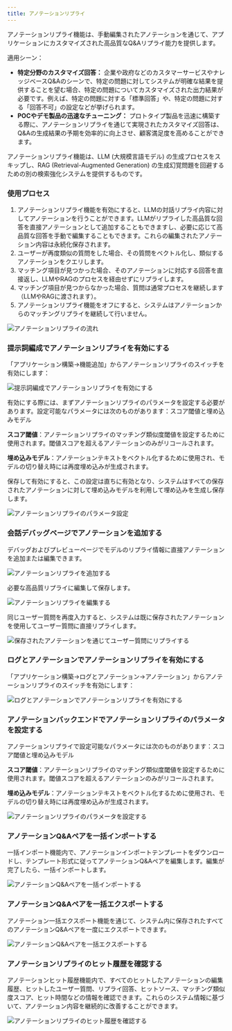 ```yaml
---
title: アノテーションリプライ
---
```



アノテーションリプライ機能は、手動編集されたアノテーションを通じて、アプリケーションにカスタマイズされた高品質なQ&Aリプライ能力を提供します。

適用シーン：

* **特定分野のカスタマイズ回答：** 企業や政府などのカスタマーサービスやナレッジベースQ&Aのシーンで、特定の問題に対してシステムが明確な結果を提供することを望む場合、特定の問題についてカスタマイズされた出力結果が必要です。例えば、特定の問題に対する「標準回答」や、特定の問題に対する「回答不可」の設定などが挙げられます。
* **POCやデモ製品の迅速なチューニング：** プロトタイプ製品を迅速に構築する際に、アノテーションリプライを通じて実現されたカスタマイズ回答は、Q&Aの生成結果の予期を効率的に向上させ、顧客満足度を高めることができます。

アノテーションリプライ機能は、LLM (大規模言語モデル) の生成プロセスをスキップし、RAG (Retrieval-Augmented Generation) の生成幻覚問題を回避するための別の検索強化システムを提供するものです。

### 使用プロセス

1. アノテーションリプライ機能を有効にすると、LLMの対話リプライ内容に対してアノテーションを行うことができます。LLMがリプライした高品質な回答を直接アノテーションとして追加することもできますし、必要に応じて高品質な回答を手動で編集することもできます。これらの編集されたアノテーション内容は永続化保存されます。
2. ユーザーが再度類似の質問をした場合、その質問をベクトル化し、類似するアノテーションをクエリします。
3. マッチング項目が見つかった場合、そのアノテーションに対応する回答を直接返し、LLMやRAGのプロセスを経由せずにリプライします。
4. マッチング項目が見つからなかった場合、質問は通常プロセスを継続します（LLMやRAGに渡されます）。
5. アノテーションリプライ機能をオフにすると、システムはアノテーションからのマッチングリプライを継続して行いません。

![アノテーションリプライの流れ](https://assets-docs.dify.ai/dify-enterprise-mintlify/jp/guides/annotation/7bebcf85d52f65d5649956f47ed33d43.png)

### 提示詞編成でアノテーションリプライを有効にする

「アプリケーション構築->機能追加」からアノテーションリプライのスイッチを有効にします：

![提示詞編成でアノテーションリプライを有効にする](https://assets-docs.dify.ai/dify-enterprise-mintlify/jp/guides/annotation/b467da1fbaa9beb22cfb2a987f51f653.png)

有効にする際には、まずアノテーションリプライのパラメータを設定する必要があります。設定可能なパラメータには次のものがあります：スコア閾値と埋め込みモデル

**スコア閾値**：アノテーションリプライのマッチング類似度閾値を設定するために使用されます。閾値スコアを超えるアノテーションのみがリコールされます。

**埋め込みモデル**：アノテーションテキストをベクトル化するために使用され、モデルの切り替え時には再度埋め込みが生成されます。

保存して有効にすると、この設定は直ちに有効となり、システムはすべての保存されたアノテーションに対して埋め込みモデルを利用して埋め込みを生成し保存します。

![アノテーションリプライのパラメータ設定](https://assets-docs.dify.ai/dify-enterprise-mintlify/jp/guides/annotation/a2c7b82a4f25a96fcdf68c807fb96812.png)

### 会話デバッグページでアノテーションを追加する

デバッグおよびプレビューページでモデルのリプライ情報に直接アノテーションを追加または編集できます。

![アノテーションリプライを追加する](https://assets-docs.dify.ai/dify-enterprise-mintlify/jp/guides/annotation/e064e3dcca3f04e16f5269b169820d2d.png)

必要な高品質リプライに編集して保存します。

![アノテーションリプライを編集する](https://assets-docs.dify.ai/dify-enterprise-mintlify/jp/guides/annotation/b79aabe6e9b336e26ca409a49526501e.png)

同じユーザー質問を再度入力すると、システムは既に保存されたアノテーションを使用してユーザー質問に直接リプライします。

![保存されたアノテーションを通じてユーザー質問にリプライする](https://assets-docs.dify.ai/dify-enterprise-mintlify/jp/guides/annotation/810f640d184227f4918ee197ff906203.png)

### ログとアノテーションでアノテーションリプライを有効にする

「アプリケーション構築->ログとアノテーション->アノテーション」からアノテーションリプライのスイッチを有効にします：

![ログとアノテーションでアノテーションリプライを有効にする](https://assets-docs.dify.ai/dify-enterprise-mintlify/jp/guides/annotation/c74951765f078392924da901008eb815.png)

### アノテーションバックエンドでアノテーションリプライのパラメータを設定する

アノテーションリプライで設定可能なパラメータには次のものがあります：スコア閾値と埋め込みモデル

**スコア閾値**：アノテーションリプライのマッチング類似度閾値を設定するために使用されます。閾値スコアを超えるアノテーションのみがリコールされます。

**埋め込みモデル**：アノテーションテキストをベクトル化するために使用され、モデルの切り替え時には再度埋め込みが生成されます。

![アノテーションリプライのパラメータを設定する](https://assets-docs.dify.ai/dify-enterprise-mintlify/jp/guides/annotation/5bbd94402452e3f4ecc29eb398591585.png)

### アノテーションQ&Aペアを一括インポートする

一括インポート機能内で、アノテーションインポートテンプレートをダウンロードし、テンプレート形式に従ってアノテーションQ&Aペアを編集します。編集が完了したら、一括インポートします。

![アノテーションQ&Aペアを一括インポートする](https://assets-docs.dify.ai/dify-enterprise-mintlify/jp/guides/annotation/ad6497dbe8c93fe9988cf76775434a7c.png)

### アノテーションQ&Aペアを一括エクスポートする

アノテーション一括エクスポート機能を通じて、システム内に保存されたすべてのアノテーションQ&Aペアを一度にエクスポートできます。

![アノテーションQ&Aペアを一括エクスポートする](https://assets-docs.dify.ai/dify-enterprise-mintlify/jp/guides/annotation/4d80d0a9b8056711a2dcdf664c19e840.png)

### アノテーションリプライのヒット履歴を確認する

アノテーションヒット履歴機能内で、すべてのヒットしたアノテーションの編集履歴、ヒットしたユーザー質問、リプライ回答、ヒットソース、マッチング類似度スコア、ヒット時間などの情報を確認できます。これらのシステム情報に基づいて、アノテーション内容を継続的に改善することができます。

![アノテーションリプライのヒット履歴を確認する](https://assets-docs.dify.ai/dify-enterprise-mintlify/jp/guides/annotation/26b6c37dcff225201ea5b4fb712b2d4d.png)